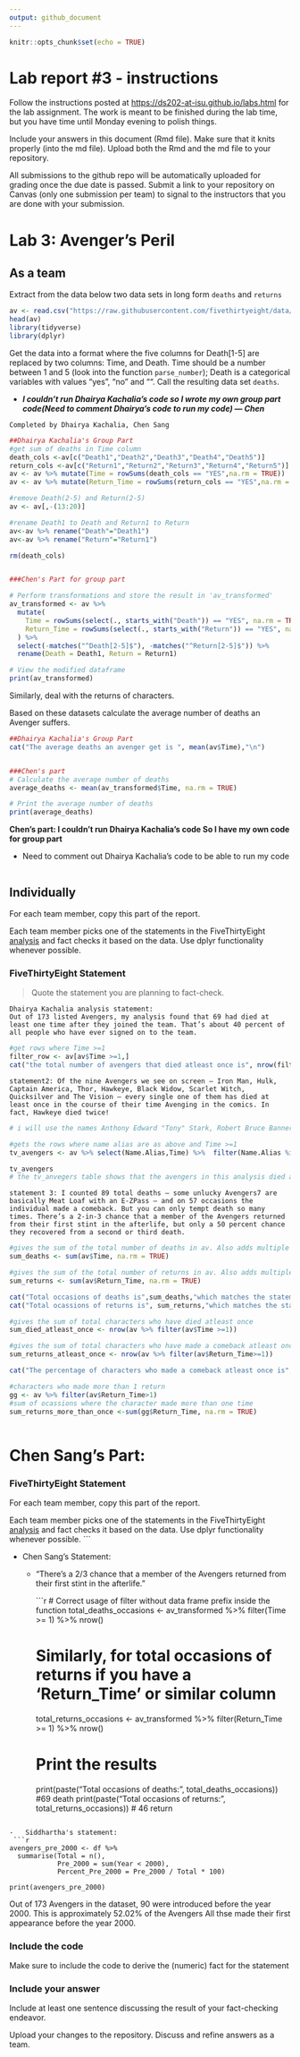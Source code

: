 ```yaml
---
output: github_document
---
```


<!-- README.md is generated from README.Rmd. Please edit the README.Rmd file -->

```r
knitr::opts_chunk$set(echo = TRUE)
```

# Lab report #3 - instructions

Follow the instructions posted at <https://ds202-at-isu.github.io/labs.html> for the lab assignment. The work is meant to be finished during the lab time, but you have time until Monday evening to polish things.

Include your answers in this document (Rmd file). Make sure that it knits properly (into the md file). Upload both the Rmd and the md file to your repository.

All submissions to the github repo will be automatically uploaded for grading once the due date is passed. Submit a link to your repository on Canvas (only one submission per team) to signal to the instructors that you are done with your submission.

# Lab 3: Avenger's Peril

## As a team

Extract from the data below two data sets in long form `deaths` and `returns`

```r
av <- read.csv("https://raw.githubusercontent.com/fivethirtyeight/data/master/avengers/avengers.csv", stringsAsFactors = FALSE)
head(av)
library(tidyverse)
library(dplyr)
```

Get the data into a format where the five columns for Death[1-5] are replaced by two columns: Time, and Death. Time should be a number between 1 and 5 (look into the function `parse_number`); Death is a categorical variables with values "yes", "no" and "". Call the resulting data set `deaths`.

-   ***I couldn't run Dhairya Kachalia's code so I wrote my own group part code(Need to comment Dhairya's code to run my code) — Chen***

```         
Completed by Dhairya Kachalia, Chen Sang
```

```r
##Dhairya Kachalia's Group Part
#get sum of deaths in Time column
death_cols <-av[c("Death1","Death2","Death3","Death4","Death5")]
return_cols <-av[c("Return1","Return2","Return3","Return4","Return5")]
av <- av %>% mutate(Time = rowSums(death_cols == "YES",na.rm = TRUE))
av <- av %>% mutate(Return_Time = rowSums(return_cols == "YES",na.rm = TRUE))

#remove Death(2-5) and Return(2-5)
av <- av[,-(13:20)]

#rename Death1 to Death and Return1 to Return
av<-av %>% rename("Death"="Death1")
av<-av %>% rename("Return"="Return1")

rm(death_cols)


###Chen's Part for group part

# Perform transformations and store the result in 'av_transformed'
av_transformed <- av %>%
  mutate(
    Time = rowSums(select(., starts_with("Death")) == "YES", na.rm = TRUE),
    Return_Time = rowSums(select(., starts_with("Return")) == "YES", na.rm = TRUE)
  ) %>%
  select(-matches("^Death[2-5]$"), -matches("^Return[2-5]$")) %>%
  rename(Death = Death1, Return = Return1)

# View the modified dataframe
print(av_transformed)

```

Similarly, deal with the returns of characters.

Based on these datasets calculate the average number of deaths an Avenger suffers.

```r
##Dhairya Kachalia's Group Part
cat("The average deaths an avenger get is ", mean(av$Time),"\n")


###Chen's part
# Calculate the average number of deaths
average_deaths <- mean(av_transformed$Time, na.rm = TRUE)

# Print the average number of deaths
print(average_deaths)
```

**Chen's part: I couldn't run Dhairya Kachalia's code So I have my own code for group part**

-   Need to comment out Dhairya Kachalia's code to be able to run my code

```         
```

## Individually

For each team member, copy this part of the report.

Each team member picks one of the statements in the FiveThirtyEight [analysis](https://fivethirtyeight.com/features/avengers-death-comics-age-of-ultron/) and fact checks it based on the data. Use dplyr functionality whenever possible.

### FiveThirtyEight Statement

> Quote the statement you are planning to fact-check.

```         
Dhairya Kachalia analysis statement:
Out of 173 listed Avengers, my analysis found that 69 had died at least one time after they joined the team. That’s about 40 percent of all people who have ever signed on to the team. 
```

```r
#get rows where Time >=1
filter_row <- av[av$Time >=1,]
cat("the total number of avengers that died atleast once is", nrow(filter_row), "\n")
```

```         
statement2: Of the nine Avengers we see on screen — Iron Man, Hulk, Captain America, Thor, Hawkeye, Black Widow, Scarlet Witch, Quicksilver and The Vision — every single one of them has died at least once in the course of their time Avenging in the comics. In fact, Hawkeye died twice!
```

```r
# i will use the names Anthony Edward "Tony" Stark, Robert Bruce Banner, Thor Odinson, Steven Rogers, Pietro Maximoff, Wanda Maximoff, Natalia Alianovna Romanova, Clinton Francis Barton instead of Iron Man, Hulk, Hawkeye, etc. as these are the names in the database

#gets the rows where name alias are as above and Time >=1
tv_avengers <- av %>% select(Name.Alias,Time) %>%  filter(Name.Alias %in% c("Anthony Edward \"Tony\" Stark", "Robert Bruce Banner", "Thor Odinson", "Steven Rogers", "Pietro Maximoff", "Wanda Maximoff", "Natalia Alianovna Romanova", "Clinton Francis Barton"),av$Time >=1)

tv_avengers
# the tv_anvegers table shows that the avengers in this analysis died atleast once and Hawkeye i.e Clinton Francis Barton died twice
```

```         
statement 3: I counted 89 total deaths — some unlucky Avengers7 are basically Meat Loaf with an E-ZPass — and on 57 occasions the individual made a comeback. But you can only tempt death so many times. There’s a 2-in-3 chance that a member of the Avengers returned from their first stint in the afterlife, but only a 50 percent chance they recovered from a second or third death.
```

```r

#gives the sum of the total number of deaths in av. Also adds multiple deaths of same character
sum_deaths <- sum(av$Time, na.rm = TRUE)

#gives the sum of the total number of returns in av. Also adds multiple deaths of same character
sum_returns <- sum(av$Return_Time, na.rm = TRUE)

cat("Total occasions of deaths is",sum_deaths,"which matches the statement.\n")
cat("Total ocassions of returns is", sum_returns,"which matches the statement\n")

#gives the sum of total characters who have died atleast once
sum_died_atleast_once <- nrow(av %>% filter(av$Time >=1))

#gives the sum of total characters who have made a comeback atleast once
sum_returns_atleast_once <- nrow(av %>% filter(av$Return_Time>=1))

cat("The percentage of characters who made a comeback atleast once is",(sum_returns_atleast_once/sum_died_atleast_once)*100,"% which matches the statement that the comeback rate is 2 in 3 \n")

#characters who made more than 1 return
gg <- av %>% filter(av$Return_Time>1)
#sum of ocassions where the character made more than one time
sum_returns_more_than_once <-sum(gg$Return_Time, na.rm = TRUE)

```

```         
```

# Chen Sang's Part:

### FiveThirtyEight Statement

For each team member, copy this part of the report.

Each team member picks one of the statements in the FiveThirtyEight [analysis](https://fivethirtyeight.com/features/avengers-death-comics-age-of-ultron/) and fact checks it based on the data. Use dplyr functionality whenever possible. \`\`\`

-   Chen Sang's Statement:

    -   "There’s a 2/3 chance that a member of the Avengers returned from their first stint in the afterlife."

        ```r
        # Correct usage of filter without data frame prefix inside the function
        total_deaths_occasions <- av_transformed %>%
          filter(Time >= 1) %>%
          nrow()

        # Similarly, for total occasions of returns if you have a 'Return_Time' or similar column
        total_returns_occasions <- av_transformed %>%
          filter(Return_Time >= 1) %>%
          nrow()

        # Print the results
        print(paste("Total occasions of deaths:", total_deaths_occasions)) #69 death
        print(paste("Total occasions of returns:", total_returns_occasions)) # 46 return

```

-   Siddhartha's statement:
 ```r
avengers_pre_2000 <- df %>%
  summarise(Total = n(),
            Pre_2000 = sum(Year < 2000),
            Percent_Pre_2000 = Pre_2000 / Total * 100)

print(avengers_pre_2000)

```


Out of 173 Avengers in the dataset, 90 were introduced before the year 2000. 
This is approximately 52.02% of the Avengers 
All thse made their first appearance before the year 2000.

### Include the code

Make sure to include the code to derive the (numeric) fact for the statement

### Include your answer

Include at least one sentence discussing the result of your fact-checking endeavor.

Upload your changes to the repository. Discuss and refine answers as a team.
